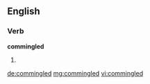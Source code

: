 ==English==

===Verb===
'''commingled'''

# {{past of|commingle}}

[[de:commingled]]
[[mg:commingled]]
[[vi:commingled]]